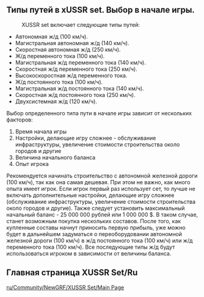 ==Типы путей в xUSSR set. Выбор в начале игры.==
:XUSSR set включает следующие типы путей:
* Автономная ж/д (100 км/ч).
* Магистральная автономная ж/д (140 км/ч).
* Скоростная автономная ж/д (250 км/ч).
* Ж/д переменного тока (100 км/ч).
* Магистральная ж/д переменного тока (140 км/ч).
* Скоростная ж/д переменного тока (250 км/ч).
* Высокоскоростная ж/д переменного тока.
* Ж/д постоянного тока (100 км/ч).
* Магистральная ж/д постоянного тока (140 км/ч).
* Скоростная ж/д постоянного тока (250 км/ч).
* Двухсистемная ж/д (120 км/ч).
Выбор определенного типа пути в начале игры зависит от нескольких факторов:
#Время начала игры
#Настройки, делающие игру сложнее - обслуживание инфраструктуры, увеличение стоимости строительства около городов и другие
#Величина начального баланса
#Опыт игрока
Рекомендуется начинать строительство с автономной железной дороги (100 км/ч), так как она самая дешевая. При этом не важно, как много опыта имеет игрок. Если игрок первый раз использует сет, то лучше не включать дополнительные настройки, делающие игру сложнее (обслуживание инфраструктуры, увеличение стоимости строительства около городов и другие). Также следует установить максимальный начальный баланс - 25 000 000 рублей или 1 000 000 $. В таком случае, станет возможным покупка нескольких составов. После того, как купленные составы начнут приносить первую прибыль, уже можно будет в дальнейшем задуматься о переоборудовании автономной железной дороги (100 км/ч) в ж/д постоянного тока (100 км/ч) или ж/д переменного тока (100 км/ч). Все последующие типы ж/д будут использоваться игроком в зависимости от величины баланса.

==Главная страница XUSSR Set/Ru==
[[ru/Community/NewGRF/XUSSR Set/Main Page]]